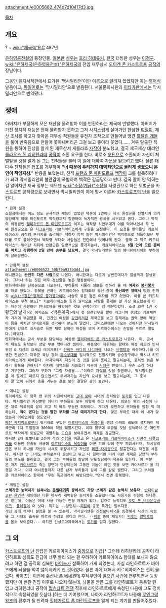 attachment:/e0005682_474d7d10417d3.jpg

[[목차]]

== 개요 ==
? ~ [[wiki:"제국력"R.C]] 487년

[[은하영웅전설]]의 등장인물. [[일본]]판 [[성우]]는 [[호리 히데유키]], [[한국]] 더빙판 성우는 [[이정구]]. [[wiki:"은하제국(은하영웅전설)"은하제국]]의 전임 재무상서 [[오이겐 폰 카스트로프]] [[공작]]의 장남이다. 

그동안 을지서적판에서 표기된 '맥시밀리언'이란 이름으로 알려져 있었지만 이는 [[영어]]식 발음이고, [[독일어]]로는 '막시밀리안'으로 발음된다. 서울문화사판과 [[이타카]]판에서는 막시밀리안으로 번역됐다.

== 생애 ==
아버지가 부정하게 모은 재산을 물려받아 이를 반환하라는 제국에 반발했다. 아버지가 가진 정치적 재능은 전혀 물려받지 못하고 그저 사치스럽게 살아가던 한심한 [[찌질이]]. 재산 조사를 하고자 찾아온 재무성 직원들을 유전자 조작으로 만들어낸 맹견 [[뿔달린 개]]들을 풀어 반죽음으로 만들어 쫓아내버리곤 그걸 보고 좋아라 웃었다...... 겨우 탈출한 직원을 통하여 진상을 알게 된 재무상서 게를라흐 [[자작]]이 분노했고, 결국 제국재상 대리인 [[클라우스 폰 리히텐라데]] [[공작]]이 소환 요구를 한다.
비로소 [[오딘]]으로 소환되어 자신이 처벌받을 것을 알게 된 그는 친척들을 불러 이 일에 대하여 자문을 얻으려고 했다. 물론 대다수 친척들은 협조를 거부하며 '''"너 때문에 우리까지 대역죄인으로 몰리게 생겼으니 본인이 책임지삼."''' 반응을 보였는데, 친척 [[프란츠 폰 마린도르프]] [[백작]]이 그를 설득하려다가 되려 막시밀리안의 불안감이 폭발하여 백작은 감금당하고 만다. 결국 말이 안 먹히는 걸 알아차린 제국 정부는 쉐므덴 [[wiki:"소장(계급)"소장]]을 사령관으로 하는 토벌군을 카스트로프 공작령으로 보내면서 막시밀리안이 이에 맞서 이른바 [[카스트로프의 난]]을 일으킨다.

 * 원작 설정
 소설상에서는 어느 정도 군사적인 재능이 있었던 덕분에 2번이나 제국 원정군을 전멸시켜 의기양양하게 아예 마린도르프 백작령까지 합병하여 독자적인 왕국을 세우려고 했다. 그러나 백작의 외동딸인 [[힐데가르트 폰 마린도르프]]가 이끄는 백작령 치안부대가 이를 막아내면서 두 번째 원정군으로 온 [[지크프리트 키르히아이스]]에게 구원을 요청한다. 이 요청을 받아들인 키르히아이스가 공작령 본거지를 습격하는 척하자 깜짝 놀란 막시밀리안은 백작령으로 쳐들어보낸 부대를 도로 불러오면서 백작령 부대와 사람들은 전란에서 벗어나게 된다. 결국 그 뒤로 키르히아이스의 뛰어난 지휘에 반란군은 일방적으로 뭉개지는데, 키르히아이스는 '''8일 안에 모든 준비를 마치고 강행하여 2일 만에 승부를 냈으며,''' 결국 막시밀리안은 밑의 애니판에서처럼 부하에게 살해당한다.

 * 만화책 설정
 attachment:/e0006522_50b79a933b3d4.jpg
 애니판과는 '''완전히 다른 사람'''으로 나온다. 애니판과는 다르게 날씬한데다가 얼굴까지 잘생겼다. 그러나 하는 짓은 매우 정신줄을 놓은 행동뿐이다.
 만화책에서는 난봉꾼으로 나오는데, 부하들이 서둘러 정보를 전하러 올 때 '''여자와 [[붕가붕가]]'''를 하고 있었다. 항복을 권하는 키르히아이스 함대와의 통신 중에 '''통신화면 앞에서''' 방금 전까지 [[wiki:"강간"강제로 붕가붕가하며]] 사슬로 묶은 젊은 여자를 끼고 있었다. 이를 본 키르히아이스는 무척 분노[* 키르히아이스는 힘과 권력으로 사람을 뭉개는 걸 가장 혐오했는데 이는 자신이 사랑하던 안네로제를 빼앗아간 것도 권력이라는 점 때문이었다. 소설 외전 1권 <황금의 날개>의 에피소드 <백은계곡>에서 첫 실전임무를 맡아 레그니처 행성의 카프체란카 기지에 부임했을 때, 민간인 여성을 [[강간]]하려던 제국군을 보고 황제라는 권력 앞에 맥없이 몸을 바치던 안네로제를 생각하며 분노에 떨었다. 코믹스판에만 나오는 것이지만 막시밀리안에게 강제로 쇠사슬로 묶인 채로 당하던 여성을 보며 키르히아이스는 손발을 부르르 떨었다.]하였다.
 만화책에서는 군사 부분을 담당하는 여동생 [[엘리자베트 폰 카스트로프]]가 나온다. 즉, 군사적 재능도 원작보다 상당 부분 깎여나간 셈이다. 여동생이 지휘하는 함대와 위성 궤도의 반사위성 & 지상의 요새급 레이저포[* [[신비한 바다의 나디아]]에 나오는 [[바벨탑]]과 비슷하다.]를 이용한 전법으로 제국군 육상 강하 [[특수부대]]를 일시적으로 전멸시키며 승승장구하나 역시나 키르히아이스에게 패배한다. 마지막까지 자신이 진 것을 믿지 못하고 절규하는데, 충복인 늙은 부하가 항복을 권하자[* 어차피 대역죄를 저질렀기 때문에 [[사형]]은 뻔했다.] 무슨 소리 하냐고 거부한다. 그러자 부하가 "그럼 자결을..."이라고 자살할 것을 청원하나, 막시밀리안은 이 말에도 따르지 않으면서도 무너져가는 자신의 요새를 보고 절규하는데, 그 충복이 말 없이 뒤에서 총을 겨누는 걸로 보아 결말은 같아 보인다.

 * 애니판 설정
 특이하게도 이 항목 맨 위의 사진에서처럼 [[고대 로마]] 시대의 옷차림인 [[토가]]를 입고 나온다. 막시밀리안 자신뿐만 아니라 부하들도 모두 이렇게 하고 나온다. 외모는 위의 사진에 나온 대로 뒤룩뒤룩 살이 찌고 척 봐도 무능한 외모이다. 게다가 오만하고 부하들을 엄청 막 대하는데, '''적이 온다는 것을 말한 부하를 그냥 때리기까지 한다.''' 맞은 부하도 대체 왜 내가 맞았는지 어이없어할 정도였다.
 [[페잔 자치령]]으로부터 뒷거래로 구입한 [[아르테미스의 목걸이]]를 행성 라파트 궤도에 설치하여 제국군의 1차 토벌함대 3000여 척을 궤멸시킨다. 이때 정부에 투항할 것을 설득하러 온 마린도르프 백작에게 토벌군이 궤멸하는 모습을 보여주면서 백작을 감금했다.
 하지만 2차 토벌대로 2천여 척의 [[전함]]을 이끌고 온 [[지크프리트 키르히아이스]]가 [[지향성 제플입자]]를 이용한 전술을 사용해 [[아르테미스의 목걸이]]를 아군 피해 없이 전부 파괴시키자, 막시밀리안은 부하 하나를 자신의 시체로 위장시키고 자신은 [[페잔 자치령]]으로 탈출한다는 작전을 세운다. 하지만 안 그래도 부하로부터 충성이고 뭐고 다 잃어버린 터라 이런 계획은 당연히 부하들의 분노를 불러왔고, 결국 그는 부하들의 칼날에 난도질당하며 목숨을 잃는다. 이 부분은 마치 [[카이사르]]가 죽는 장면이 연상되는데 그동안 이놈이 하던 짓을 보면 카이사르가 울 지경일 거다. 이때 여시종들까지 다른 남자 부하들과 같이 그를 칼로 찔렀다. 그리고 부하들은 키르히아이스 함대에 "우린 폭군에게서 해방되었다."면서 전면 항복했다.

 * 게임판 설정
 '''쓰레기급 능력치가 넘쳐나는 [[문벌대귀족]] 중에서도 가장 쓰레기 같은 능력치 보유자.''' [[반다이남코]]판 [[은영전]] 게임에선 다른 아무리 개떡같은 능력치를 소유했더라도 사용가능 진형이 하나쯤은 있는데, 이놈은 아예 사용 가능한 진형 자체가 없다. 덤으로 능력치도 [[오토 폰 브라운슈바이크]], [[플레겔]]이 더 낫다. 특기는 ~~당연히~~[[찌질이]] 공용 특기인 필부지용. 
 게임 중에 캐릭터 설정을 볼 수 있는데, 막시밀리안은 [[신성로마제국]]을 동경해서 자신의 속령을 그 시대의 습속을 따르게 하려고 했다고 한다. --[[덕후]] 중에 제일가는 [[덕후]]는 [[양덕후]]임을 몸소 보여준다.-- 하지만 신성로마제국에서는 [[토가]]를 입지 않았다.

== 그 외 ==
[[카스트로프의 난]] 진압은 키르히아이스가 [[중장]]으로 진급[* 그런데 리히텐라데 공작이 라인하르트 심복도 진급이 너무 빨리 되는 걸 우려하여 키르히아이스 함대를 보내지 않으려고 하던 걸 공작의 심복인 [[바이츠]]가 설득하여 가게 되었는데, 사실 라인하르트가 바이츠에게 뇌물을 먹여 설득시키게 한 것이었다. 물론 이에 대해서 키르히아이스는 전혀 몰랐다. 바이츠는 이전에 [[주산나 폰 베네뮌데]] 후작부인이 일으킨 사건에 연루되면서 등장했지만 이 반란 진압 이후로 나오지 않는데, 뇌물을 받은 그를 라인하르트가 등용할 린 없고 리히텐라데 공작이 [[립슈타트 전쟁]] 직후에 라인하르트에게 숙청된 다음에 그도 정치적으로 숙청되었을 듯싶다.]하는 데 기여했으며, 나아가 라인하르트가 나중에 [[로엔그람 왕조]]의 황후가 될 반려자 [[힐데가르트 폰 마린도르프]]를 알게 되는 계기를 만들어주었다.
